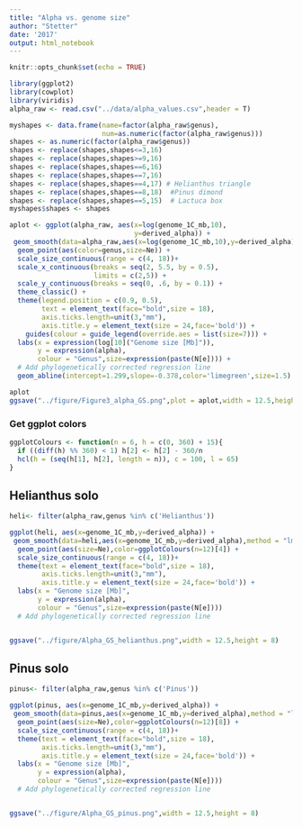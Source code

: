 ```yaml
---
title: "Alpha vs. genome size"
author: "Stetter"
date: '2017'
output: html_notebook
---
```


```r
knitr::opts_chunk$set(echo = TRUE)
```

```r

library(ggplot2)
library(cowplot)
library(viridis)
alpha_raw <- read.csv("../data/alpha_values.csv",header = T)
```


```r

myshapes <- data.frame(name=factor(alpha_raw$genus),
                       num=as.numeric(factor(alpha_raw$genus)))
shapes <- as.numeric(factor(alpha_raw$genus))
shapes <- replace(shapes,shapes<=3,16)
shapes <- replace(shapes,shapes>=9,16)
shapes <- replace(shapes,shapes==6,16)
shapes <- replace(shapes,shapes==7,16)
shapes <- replace(shapes,shapes==4,17) # Helianthus triangle
shapes <- replace(shapes,shapes==8,18)  #Pinus dimond
shapes <- replace(shapes,shapes==5,15)  # Lactuca box
myshapes$shapes <- shapes

aplot <- ggplot(alpha_raw, aes(x=log(genome_1C_mb,10), 
                               y=derived_alpha)) +
 geom_smooth(data=alpha_raw,aes(x=log(genome_1C_mb,10),y=derived_alpha),method = "lm", se = FALSE,color='grey',size=1.5)+
  geom_point(aes(color=genus,size=Ne)) + 
  scale_size_continuous(range = c(4, 18))+ 
  scale_x_continuous(breaks = seq(2, 5.5, by = 0.5),
                     limits = c(2,5)) + 
  scale_y_continuous(breaks = seq(0, .6, by = 0.1)) + 
  theme_classic() + 
  theme(legend.position = c(0.9, 0.5),
        text = element_text(face="bold",size = 18),
        axis.ticks.length=unit(3,"mm"),
        axis.title.y = element_text(size = 24,face='bold')) + 
    guides(colour = guide_legend(override.aes = list(size=7))) +
  labs(x = expression(log[10]("Genome size [Mb]")), 
       y = expression(alpha),
       colour = "Genus",size=expression(paste(N[e]))) +
  # Add phylogenetically corrected regression line
  geom_abline(intercept=1.299,slope=-0.378,color='limegreen',size=1.5)

aplot
ggsave("../figure/Figure3_alpha_GS.png",plot = aplot,width = 12.5,height = 8)

```
### Get ggplot colors
```r
ggplotColours <- function(n = 6, h = c(0, 360) + 15){
  if ((diff(h) %% 360) < 1) h[2] <- h[2] - 360/n
  hcl(h = (seq(h[1], h[2], length = n)), c = 100, l = 65)
}

```


## Helianthus solo
```r
heli<- filter(alpha_raw,genus %in% c('Helianthus'))

ggplot(heli, aes(x=genome_1C_mb,y=derived_alpha)) +
 geom_smooth(data=heli,aes(x=genome_1C_mb,y=derived_alpha),method = "lm", se = FALSE,color='grey',size=1.5)+
  geom_point(aes(size=Ne),color=ggplotColours(n=12)[4]) + 
  scale_size_continuous(range = c(4, 18))+ 
  theme(text = element_text(face="bold",size = 18),
        axis.ticks.length=unit(3,"mm"),
        axis.title.y = element_text(size = 24,face='bold')) + 
  labs(x = "Genome size [Mb]", 
       y = expression(alpha),
       colour = "Genus",size=expression(paste(N[e]))) 
  # Add phylogenetically corrected regression line


ggsave("../figure/Alpha_GS_helianthus.png",width = 12.5,height = 8)

```
## Pinus solo

```r
pinus<- filter(alpha_raw,genus %in% c('Pinus'))

ggplot(pinus, aes(x=genome_1C_mb,y=derived_alpha)) +
 geom_smooth(data=pinus,aes(x=genome_1C_mb,y=derived_alpha),method = "lm", se = FALSE,color='grey',size=1.5)+
  geom_point(aes(size=Ne),color=ggplotColours(n=12)[8]) + 
  scale_size_continuous(range = c(4, 18))+ 
  theme(text = element_text(face="bold",size = 18),
        axis.ticks.length=unit(3,"mm"),
        axis.title.y = element_text(size = 24,face='bold')) + 
  labs(x = "Genome size [Mb]", 
       y = expression(alpha),
       colour = "Genus",size=expression(paste(N[e]))) 
  # Add phylogenetically corrected regression line


ggsave("../figure/Alpha_GS_pinus.png",width = 12.5,height = 8)

```
